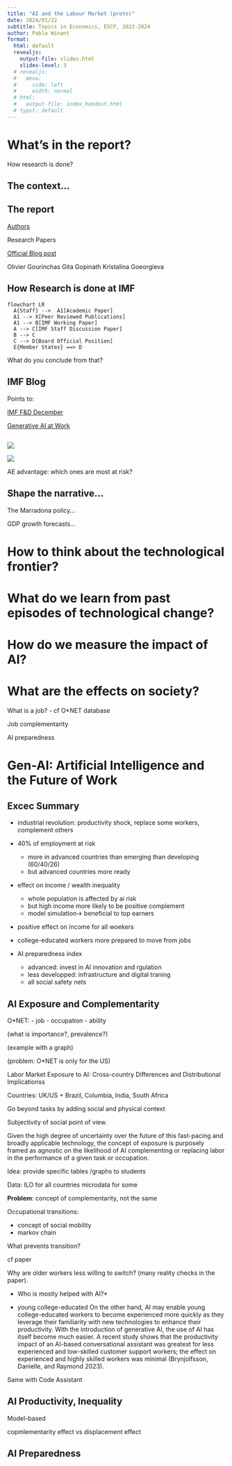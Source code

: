 ```yaml
---
title: "AI and the Labour Market (proto)"
date: 2024/01/22
subtitle: Topics in Economics, ESCP, 2023-2024
author: Pablo Winant
format:
  html: default
  revealjs:
    output-file: slides.html
    slides-level: 3
  # revealjs:
  #   menu:
  #     side: left
  #     width: normal
  # html:
  #   output-file: index_handout.html
  # typst: default
---
```


# What's in the report?

How research is done?

##  The context...

## The report

[Authors]()

Research Papers

[Official Blog post](https://www.imf.org/en/Blogs/Articles/2024/01/14/ai-will-transform-the-global-economy-lets-make-sure-it-benefits-humanity)

Olivier Gourinchas
Gita Gopinath
Kristalina Goeorgieva


## How Research is done at IMF

```mermaid
flowchart LR
  A{Staff} -->  A1[Academic Paper]
  A1 --> X[Peer Reviewed Publications]
  A1 --> B[IMF Working Paper]
  A --> C[IMF Staff Discussion Paper]
  B --> C
  C --> D[Board Official Position]
  E{Member States} ==> D
```

What do you conclude from that?


## IMF Blog

Points to:

[IMF F&D December](https://www.imf.org/en/Publications/fandd/issues)

[Generative AI at Work](https://www.nber.org/papers/w31161)

## 
::: {layout-ncol=2}

![](ai_exposure.png)

![](ae_advantage.png)

:::

AE advantage: which ones are most at risk?


## 


## Shape the narrative...

The Marradona policy...

GDP growth forecasts...




# How to think about the technological frontier?

# What do we learn from past episodes of technological change?

# How do we measure the impact of AI?

# What are the effects on society?



What is a job?
- cf O*NET database

Job complementarity

AI preparedness





# Gen-AI: Artificial Intelligence and the Future of Work


## Excec Summary

- industrial revolution: productivity shock, replace some workers, complement others

- 40% of employment at risk
  - more in advanced countries than emerging than developing (60/40/26)
  - but advanced countries more ready 

- effect on income / wealth inequality
  - whole population is affected by ai risk
  - but high income more likely to be positive complement
  - model simulation-> beneficial to top earners

- positive effect on income for all woekers

- college-educated workers more prepared to move from jobs

- AI preparedness index
  - advanced: invest in AI innovation and rgulation
  - less developped: infrastructure and digital traning
  - all social safety nets


## AI Exposure and Complementarity


O*NET:
- job
- occupation
- ability

(what is importance?, prevalence?)

(example with a graph)

(problem: O*NET is only for the US)

Labor Market Exposure to AI: Cross-country Differences  and Distributional Implicationss


Countries: UK/US + Brazil, Columbia, India, South Africa

Go beyond tasks by adding social and physical context


Subjectivity of social point of view.


Given the high degree
of uncertainty over the future of this fast-pacing and broadly applicable technology, the
concept of exposure is purposely framed as agnostic on the likelihood of AI complementing
or replacing labor in the performance of a given task or occupation.


Idea: provide specific tables /graphs to students


Data: ILO for all countries
microdata for some



__Problem__: concept of complementarity, not the same


Occupational transitions:

- concept of social mobility
- markov chain

What prevents transition?

cf paper

Why are older workers less willing to switch?
(many reality checks in the paper).



* Who is mostly helped with AI?*

- young college-educated
On the other hand, AI may enable young college-educated workers to become experienced more
quickly as they leverage their familiarity with new technologies to enhance their productivity. With the
introduction of generative AI, the use of AI has itself become much easier. A recent study shows that the
productivity impact of an AI-based conversational assistant was greatest for less experienced and low-skilled
customer support workers; the effect on experienced and highly skilled workers was minimal (Brynjolfsson,
Danielle, and Raymond 2023).

Same with Code Assistant



## AI Productivity, Inequality

Model-based

copmlementarity effect vs displacement effect


## AI Preparedness



